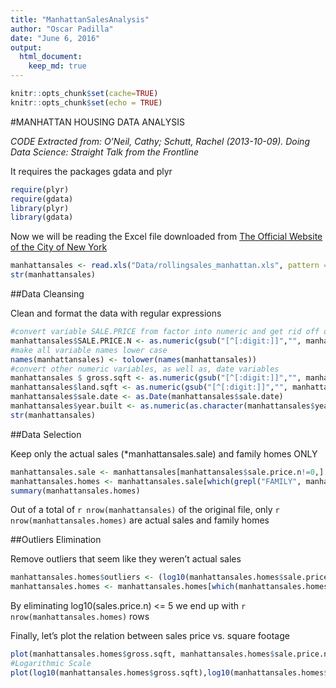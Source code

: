 ```yaml
---
title: "ManhattanSalesAnalysis"
author: "Oscar Padilla"
date: "June 6, 2016"
output: 
  html_document:
    keep_md: true
---
```


```r
knitr::opts_chunk$set(cache=TRUE)
knitr::opts_chunk$set(echo = TRUE)
```
#MANHATTAN HOUSING DATA ANALYSIS

*CODE Extracted from: O'Neil, Cathy; Schutt, Rachel (2013-10-09). Doing Data Science: Straight Talk from the Frontline*

It requires the packages gdata and plyr

```r
require(plyr)
require(gdata)
library(plyr)
library(gdata)
```

Now we will be reading the Excel file downloaded from [The Official Website of the City of New York](http://www1.nyc.gov/home/search/index.page?search-terms=Rolling+sales+update)

```r
manhattansales <- read.xls("Data/rollingsales_manhattan.xls", pattern ="BOROUGH")
str(manhattansales)
```

##Data Cleansing

Clean and format the data with regular expressions

```r
#convert variable SALE.PRICE from factor into numeric and get rid off of leading digits
manhattansales$SALE.PRICE.N <- as.numeric(gsub("[^[:digit:]]","", manhattansales$SALE.PRICE))
#make all variable names lower case
names(manhattansales) <- tolower(names(manhattansales))
#convert other numeric variables, as well as, date variables
manhattansales $ gross.sqft <- as.numeric(gsub("[^[:digit:]]","", manhattansales $ gross.square.feet))
manhattansales$land.sqft <- as.numeric(gsub("[^[:digit:]]","", manhattansales $ land.square.feet))
manhattansales$sale.date <- as.Date(manhattansales$sale.date)
manhattansales$year.built <- as.numeric(as.character(manhattansales$year.built))
str(manhattansales)
```

##Data Selection

Keep only the actual sales (*manhattansales.sale) and family homes ONLY

```r
manhattansales.sale <- manhattansales[manhattansales$sale.price.n!=0,]
manhattansales.homes <- manhattansales.sale[which(grepl("FAMILY", manhattansales.sale$building.class.category)),]
summary(manhattansales.homes)
```

Out of a total of `r nrow(manhattansales)` of the original file, only `r nrow(manhattansales.homes)` are actual sales and family homes

##Outliers Elimination

Remove outliers that seem like they weren't actual sales

```r
manhattansales.homes$outliers <- (log10(manhattansales.homes$sale.price.n) <=5) + 0
manhattansales.homes <- manhattansales.homes[which(manhattansales.homes$outliers == 0),]
```

By eliminating log10(sales.price.n) <= 5 we end up with `r nrow(manhattansales.homes)` rows

Finally, let's plot the relation between sales price vs. square footage

```r
plot(manhattansales.homes$gross.sqft, manhattansales.homes$sale.price.n)
#Logarithmic Scale
plot(log10(manhattansales.homes$gross.sqft),log10(manhattansales.homes$sale.price.n))
```